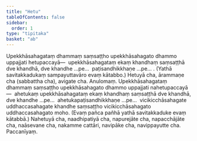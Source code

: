 ```yaml
---
title: "Hetu"
tableOfContents: false
sidebar:
  order: 1
type: "tipitaka"
basket: "ab"
---
```



<DynamicBreadcrumb />

<Division number="185">

<Paragraph number="4485">
Upekkhāsahagataṃ dhammaṃ saṃsaṭṭho upekkhāsahagato dhammo uppajjati hetupaccayā—  upekkhāsahagataṃ ekaṃ khandhaṃ saṃsaṭṭhā dve khandhā, dve khandhe …pe…  paṭisandhikkhaṇe …pe… . (Yathā savitakkadukaṃ sampayuttavāro evaṃ kātabbo.)
</Paragraph>

<Paragraph number="4486">
Hetuyā cha, ārammaṇe cha (sabbattha cha), avigate cha.

</Paragraph>
</Division>

<Paragraph number="4487" type="center">
Anulomaṃ.


</Paragraph>

<Paragraph number="4488">
Upekkhāsahagataṃ dhammaṃ saṃsaṭṭho upekkhāsahagato dhammo uppajjati nahetupaccayā—  ahetukaṃ upekkhāsahagataṃ ekaṃ khandhaṃ saṃsaṭṭhā dve khandhā, dve khandhe …pe…  ahetukapaṭisandhikkhaṇe …pe…  vicikicchāsahagate uddhaccasahagate khandhe saṃsaṭṭho vicikicchāsahagato uddhaccasahagato moho. (Evaṃ pañca pañhā yathā savitakkaduke evaṃ kātabbā.)
</Paragraph>

<Paragraph number="4489">
Nahetuyā cha, naadhipatiyā cha, napurejāte cha, napacchājāte cha, naāsevane cha, nakamme cattāri, navipāke cha, navippayutte cha.

</Paragraph>

<Paragraph number="4490" type="center">
Paccanīyaṃ.
</Paragraph>
